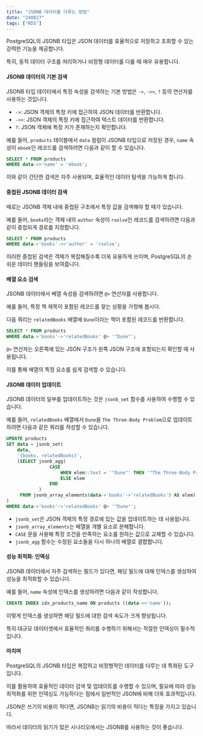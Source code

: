 ```yaml
---
title: "JSONB 데이터를 다루는 방법"
date: "240827"
tags: ["RDS"]
---
```


PostgreSQL의 JSONB 타입은 JSON 데이터를 효율적으로 저장하고 조회할 수 있는 강력한 기능을 제공합니다.

특히, 동적 데이터 구조를 처리하거나 비정형 데이터를 다룰 때 매우 유용합니다.

#### JSONB 데이터의 기본 검색

JSONB 타입 데이터에서 특정 속성을 검색하는 기본 방법은 `->`, `->>`, `?` 등의 연산자를 사용하는 것입니다.

- `->`: JSON 객체의 특정 키에 접근하여 JSON 데이터를 반환합니다.
- `->>`: JSON 객체의 특정 키에 접근하여 텍스트 데이터를 반환합니다.
- `?`: JSON 객체에 특정 키가 존재하는지 확인합니다.

예를 들어, `products` 테이블에서 `data` 컬럼이 JSONB 타입으로 저장된 경우, `name` 속성이 `ebook`인 레코드를 검색하려면 다음과 같이 할 수 있습니다.

```sql
SELECT * FROM products
WHERE data->>'name' = 'ebook';
```

이와 같이 간단한 검색은 자주 사용되며, 효율적인 데이터 탐색을 가능하게 합니다.

#### 중첩된 JSONB 데이터 검색

때로는 JSONB 객체 내에 중첩된 구조에서 특정 값을 검색해야 할 때가 있습니다.

예를 들어, `books`라는 객체 내의 `author` 속성이 `rxolve`인 레코드를 검색하려면 다음과 같이 중첩되게 경로를 지정합니다.

```sql
SELECT * FROM products
WHERE data->'books'->>'author' = 'rxolve';
```

이러한 중첩된 검색은 객체가 복잡해질수록 더욱 유용하게 쓰이며, PostgreSQL의 손쉬운 데이터 핸들링을 보여줍니다.

#### 배열 요소 검색

JSONB 데이터에서 배열 속성을 검색하려면 `@>` 연산자를 사용합니다.

예를 들어, 특정 책 제목이 포함된 레코드를 찾는 상황을 가정해 봅시다.

다음 쿼리는 `relatedBooks` 배열에 `Dune`이라는 책이 포함된 레코드를 반환합니다.

```sql
SELECT * FROM products
WHERE data->'books'->'relatedBooks' @> '"Dune"';
```

`@>` 연산자는 오른쪽에 있는 JSON 구조가 왼쪽 JSON 구조에 포함되는지 확인할 때 사용됩니다.

이를 통해 배열의 특정 요소를 쉽게 검색할 수 있습니다.

#### JSONB 데이터 업데이트

JSONB 데이터의 일부를 업데이트하는 것은 `jsonb_set` 함수를 사용하여 수행할 수 있습니다.

예를 들어, `relatedBooks` 배열에서 `Dune`을 `The Three-Body Problem`으로 업데이트하려면 다음과 같은 쿼리를 작성할 수 있습니다.

```sql
UPDATE products
SET data = jsonb_set(
    data,
    '{books, relatedBooks}',
    (SELECT jsonb_agg(
                CASE
                    WHEN elem::text = '"Dune"' THEN '"The Three-Body Problem"'
                    ELSE elem
                END
            )
     FROM jsonb_array_elements(data->'books'->'relatedBooks') AS elem)
)
WHERE data->'books'->'relatedBooks' @> '"Dune"';
```

- `jsonb_set`은 JSON 객체의 특정 경로에 있는 값을 업데이트하는 데 사용됩니다.
- `jsonb_array_elements`는 배열을 개별 요소로 분해합니다.
- `CASE` 문을 사용해 특정 조건을 만족하는 요소를 원하는 값으로 교체할 수 있습니다.
- `jsonb_agg` 함수는 수정된 요소들을 다시 하나의 배열로 결합합니다.

#### 성능 최적화: 인덱싱

JSONB 데이터에서 자주 검색하는 필드가 있다면, 해당 필드에 대해 인덱스를 생성하여 성능을 최적화할 수 있습니다.

예를 들어, `name` 속성에 인덱스를 생성하려면 다음과 같이 작성합니다.

```sql
CREATE INDEX idx_products_name ON products ((data->>'name'));
```

이렇게 인덱스를 생성하면 해당 필드에 대한 검색 속도가 크게 향상됩니다.

특히 대규모 데이터셋에서 효율적인 쿼리를 수행하기 위해서는 적절한 인덱싱이 필수적입니다.

#### 마치며

PostgreSQL의 JSONB 타입은 복잡하고 비정형적인 데이터를 다루는 데 특화된 도구입니다.

이를 활용하여 효율적인 데이터 검색 및 업데이트를 수행할 수 있으며, 필요에 따라 성능 최적화를 위한 인덱싱도 가능하다는 점에서 일반적인 JSON에 비해 더욱 효과적입니다.

JSON은 쓰기의 비용이 적다면, JSONB는 읽기의 비용이 적다는 특징을 가지고 있습니다.

따라서 데이터의 읽기가 많은 시나리오에서는 JSONB를 사용하는 것이 좋습니다.
